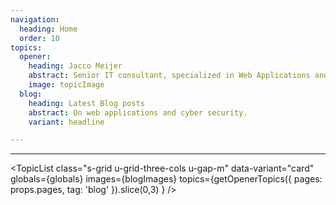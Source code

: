 ```yaml
---
navigation:
  heading: Home
  order: 10
topics:
  opener:
    heading: Jacco Meijer
    abstract: Senior IT consultant, specialized in Web Applications and Cyber Security. Based in Utrecht, The Netherlands.
    image: topicImage
  blog:
    heading: Latest Blog posts
    abstract: On web applications and cyber security.
    variant: headline

---
```


<Topic
  data-variant="profile"
  globals={globals}
  images={{topicImage}}
  topic={frontmatter.topics.opener}
  heading-element="h1"
/>

---

<Topic
  data-variant="profile"
  globals={globals}
  images={{topicImage}}
  topic={frontmatter.topics.blog}
/>

<TopicList
  class="s-grid u-grid-three-cols u-gap-m"
  data-variant="card"
  globals={globals}
  images={blogImages}
  topics={getOpenerTopics({ pages: props.pages, tag: 'blog' }).slice(0,3) }
/>
